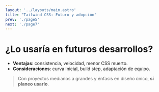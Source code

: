```yaml
---
layout: '../layouts/main.astro'
title: "Tailwind CSS: Futuro y adopción"
prev: './page5'
next: './page7'
---
```


# ¿Lo usaría en futuros desarrollos?

- **Ventajas**: consistencia, velocidad, menor CSS muerto.
- **Consideraciones**: curva inicial, build step, adaptación de equipo.

> Con proyectos medianos a grandes y énfasis en diseño único, **sí planeo usarlo**.